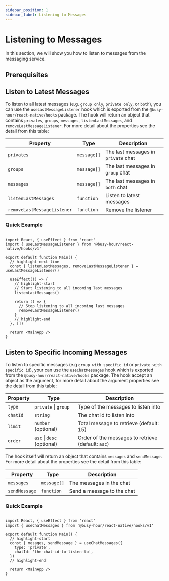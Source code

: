 ```yaml
---
sidebar_position: 1
sidebar_label: Listening to Messages
---
```



# Listening to Messages

In this section, we will show you how to listen to messages from the messaging service.

## Prerequisites

<MessagingPrerequisites />

## Listen to Latest Messages

To listen to all latest messages (e.g. `group only`, `private only`, or `both`), you can use the `useLastMessageListener` hook which is exported from the `@busy-hour/react-native/hooks` package. The hook will return an object that contains `privates`, `groups`, `messages`, `listenLastMessages`, and `removeLastMessageListener`. For more detail about the properties see the detail from this table:

| Property                    | Type        | Description                         |
| --------------------------- | ----------- | ----------------------------------- |
| `privates`                  | `message[]` | The last messages in `private` chat |
| `groups`                    | `message[]` | The last messages in `group` chat   |
| `messages`                  | `message[]` | The last messages in `both` chat    |
| `listenLastMessages`        | `function`  | Listen to latest messages           |
| `removeLastMessageListener` | `function`  | Remove the listener                 |

### Quick Example

```tsx title="src/main.tsx"

import React, { useEffect } from 'react'
import { useLastMessageListener } from '@busy-hour/react-native/hooks/v1'

export default function Main() {
  // highlight-next-line
  const { listenLastMessages, removeLastMessageListener } = useLastMessageListener()

  useEffect(() => {
    // highlight-start
    // Start listening to all incoming last messages
    listenLastMessages()

    return () => {
      // Stop listening to all incoming last messages
      removeLastMessageListener()
    }
    // highlight-end
  }, [])

  return <MainApp />
}

```

## Listen to Specific Incoming Messages

To listen to specific messages (e.g `group with specific id` or `private with specific id`), your can use the `useChatMessages` hook which is exported from the `@busy-hour/react-native/hooks` package. The hook accept an object as the argument, for more detail about the argument properties see the detail from this table:

| Property | Type                       | Description                                        |
| -------- | -------------------------- | -------------------------------------------------- |
| `type`   | `private` \| `group`       | Type of the messages to listen into                |
| `chatId` | `string`                   | The chat id to listen into                         |
| `limit`  | `number` (optional)        | Total message to retrieve (default: 15)            |
| `order`  | `asc` \| `desc` (optional) | Order of the messages to retrieve (default: `asc`) |

The hook itself will return an object that contains `messages` and `sendMessage`. For more detail about the properties see the detail from this table:

| Property      | Type        | Description                |
| ------------- | ----------- | -------------------------- |
| `messages`    | `message[]` | The messages in the chat   |
| `sendMessage` | `function`  | Send a message to the chat |

### Quick Example

```tsx title="src/main.tsx"

import React, { useEffect } from 'react'
import { useChatMessages } from '@busy-hour/react-native/hooks/v1'

export default function Main() {
  // highlight-start
  const { mesages, sendMessage } = useChatMessages({
    type: 'private',
    chatId: 'the-chat-id-to-listen-to',
  })
  // highlight-end

  return <MainApp />
}

```
